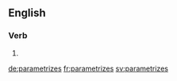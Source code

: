 ==English==

===Verb===
{{head|en|verb form}}

# {{en-third-person singular of|parametrize}}

[[de:parametrizes]]
[[fr:parametrizes]]
[[sv:parametrizes]]